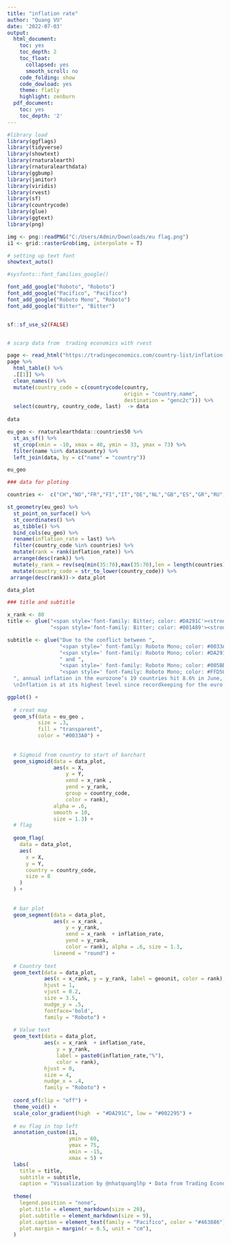 ---
title: "inflation rate"
author: "Quang VU"
date: '2022-07-03'
output:
  html_document:
    toc: yes
    toc_depth: 2
    toc_float:
      collapsed: yes
      smooth_scroll: no
    code_folding: show
    code_dowload: yes
    theme: flatly
    highlight: zenburn
  pdf_document:
    toc: yes
    toc_depth: '2'
---

```{r setup, include=FALSE}
#library load
library(ggflags)
library(tidyverse)
library(showtext)
library(rnaturalearth)
library(rnaturalearthdata)
library(ggbump)
library(janitor)
library(viridis)
library(rvest)
library(sf)
library(countrycode)
library(glue)
library(ggtext)
library(png)
```


```{r}
img <- png::readPNG("C:/Users/Admin/Downloads/eu flag.png")
i1 <- grid::rasterGrob(img, interpolate = T)
```

```{r cars}
# setting up text font
showtext_auto()

#sysfonts::font_families_google()

font_add_google("Roboto", "Roboto")
font_add_google("Pacifico", "Pacifico")
font_add_google("Roboto Mono", "Roboto")
font_add_google("Bitter", "Bitter")


sf::sf_use_s2(FALSE)



```


```{r pressure, echo=FALSE}
# scarp data from  trading economics with rvest 

page <- read_html("https://tradingeconomics.com/country-list/inflation-rate?continent=europe")
page %>% 
  html_table() %>% 
  .[[1]] %>% 
  clean_names() %>% 
  mutate(country_code = c(countrycode(country,
                                      origin = "country.name",
                                      destination = "genc2c"))) %>%
  select(country, country_code, last)  -> data 
    
data
```




```{r}

eu_geo <- rnaturalearthdata::countries50 %>% 
  st_as_sf() %>% 
  st_crop(xmin = -10, xmax = 40, ymin = 33, ymax = 73) %>% 
  filter(name %in% data$country) %>%  
  left_join(data, by = c("name" = "country"))

eu_geo
```



```{r}
### data for ploting 

countries <-  c("CH","NO","FR","FI","IT","DE","NL","GB","ES","GR","RU","UA")

st_geometry(eu_geo) %>% 
  st_point_on_surface() %>% 
  st_coordinates() %>% 
  as_tibble() %>% 
  bind_cols(eu_geo) %>% 
  rename(inflation_rate = last) %>% 
  filter(country_code %in% countries) %>% 
  mutate(rank = rank(inflation_rate)) %>% 
  arrange(desc(rank)) %>% 
  mutate(y_rank = rev(seq(min(35:70),max(35:70),len = length(countries)))) %>% 
  mutate(country_code = str_to_lower(country_code)) %>% 
 arrange(desc(rank))-> data_plot

data_plot
```

```{r}
### title and subtitle 

x_rank <- 80
title <- glue("<span style='font-family: Bitter; color: #DA291C'><strong> Inflation Rate reported in several countries part of </strong></span>",
              "<span style='font-family: Bitter; color: #001489'><strong>Europe</strong></span>")

subtitle <- glue("Due to the conflict between ",
                 "<span style=' font-family: Roboto Mono; color: #0033A0'><strong>RUS</strong></span>",
                 "<span style=' font-family: Roboto Mono; color: #DA291C'><strong>SIA</strong></span>",
                 " and ",
                 "<span style=' font-family: Roboto Mono; color: #005BBB'><strong>UKRA</strong></span>",
                 "<span style=' font-family: Roboto Mono; color: #FFD500'><strong>INE</strong></span>",
  ", annual inflation in the eurozone’s 19 countries hit 8.6% in June, surging past the 8.1% recorded in May
  \nInflation is at its highest level since recordkeeping for the euro began in 1997.")
```


```{r}

ggplot() + 
  
  # creat map
  geom_sf(data = eu_geo ,
          size = .3,
          fill = "transparent",
          color = "#0033A0") +
  
  
  # Sigmoid from country to start of barchart
  geom_sigmoid(data = data_plot, 
               aes(x = X,
                   y = Y,
                   xend = x_rank ,
                   yend = y_rank,
                   group = country_code,
                   color = rank), 
               alpha = .6,
               smooth = 10,
               size = 1.3) +
  # flag
  
  geom_flag(
    data = data_plot, 
    aes(
      x = X,
      y = Y,
      country = country_code,
      size = 8
    )
  ) +
  
  
  # bar plot
  geom_segment(data = data_plot, 
               aes(x = x_rank ,
                   y = y_rank,
                   xend = x_rank  + inflation_rate,
                   yend = y_rank,
                   color = rank), alpha = .6, size = 1.3, 
               lineend = "round") +
  
  # Country text
  geom_text(data = data_plot,
            aes(x = x_rank, y = y_rank, label = geounit, color = rank),
            hjust = 1,
            vjust = 0.2,
            size = 3.5,
            nudge_y = .5,
            fontface='bold',
            family = "Roboto") +
  
  # Value text
  geom_text(data = data_plot,
            aes(x = x_rank  + inflation_rate,
                y = y_rank,
                label = paste0(inflation_rate,"%"),
                color = rank),
            hjust = 0,
            size = 4,
            nudge_x = .4,
            family = "Roboto") +
  
  coord_sf(clip = "off") +
  theme_void() +
  scale_color_gradient(high  = "#DA291C", low = "#002295") +
  
  # eu flag in top left 
  annotation_custom(i1,
                    ymin = 60, 
                    ymax = 75,
                    xmin = -15,
                    xmax = 5) +
  labs(
    title = title,
    subtitle = subtitle,
    caption = "Visualization by @nhatquanglhp • Data from Trading Economics | European Union statistics",)+
  
  theme(
    legend.position = "none",
    plot.title = element_markdown(size = 20),
    plot.subtitle = element_markdown(size = 9),
    plot.caption = element_text(family = "Pacifico", color = "#463886"),
    plot.margin = margin(r = 0.5, unit = "cm"),
  )
```


